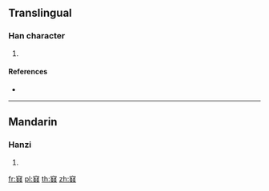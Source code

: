 {{character info/new}}
==Translingual==

===Han character===
{{Han char|rn=116|rad=穴|as=08|sn=13|four=|canj=JCEEE}}

# {{defn|Han|sort=穴08}}

====References====
* {{Han ref|kx=0866.390|dkj=25558|dj=1295.020|hdz=42734.150|uh=7AA1|ud=31393}}

----

==Mandarin==

===Hanzi===
{{cmn-hanzi|pin=[[zhuì]] ([[zhui4]])|wg=chui<sup>4</sup>}}

# {{defn|lang=cmn|sort=穴08}}

[[fr:窡]]
[[pl:窡]]
[[th:窡]]
[[zh:窡]]